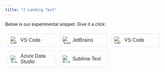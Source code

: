 ```yaml
---
title: "J Landing Test"
---
```


Below is our experimental snippet. Give it a click:

<iframe
  width="100%"
  height="200"
  style="border:none;"
  srcdoc="
    <!DOCTYPE html>
    <html>
    <head>
      <base href='https://docs.pieces.app/' />
      <style>
        .grid {
          display: grid;
          grid-template-columns: repeat(auto-fit, minmax(120px, 1fr));
          gap: 12px;
          font-family: Arial, sans-serif;
        }
        .card {
          display: flex;
          align-items: center;
          padding: 8px;
          border: 1px solid #e0e0e0;
          border-radius: 4px;
          text-decoration: none;
          color: #333;
        }
        .card img {
          width: 24px;
          height: 24px;
          margin-right: 8px;
        }
      </style>
    </head>
    <body>
      <div class='grid'>
        <a href='#' class='card'>
          <img src='/icons/vs_code.png' alt='VS Code'>VS Code
        </a>
        <a href='#' class='card'>
          <img src='/icons/jetbrains.png' alt='JetBrains'>JetBrains
        </a>
        <a href='#' class='card'>
          <img src='https://docs.pieces.app/icons/vs_code.png' alt='VS Code'>VS Code
        </a>
        <a href='#' class='card'>
          <img src='/icons/azure_data_studio.png' alt='Azure Data Studio'>Azure Data Studio
        </a>
        <a href='#' class='card'>
          <img src='/icons/sublime.png' alt='Sublime Text'>Sublime Text
        </a>
      </div>
    </body>
    </html>
  "
></iframe>
